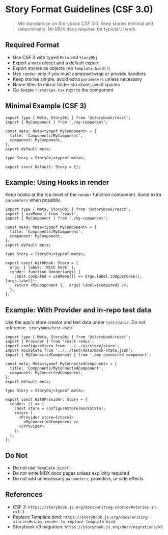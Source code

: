 
<Meta title="Getting Started / Documentation Guidelines" />

# Story Format Guidelines (CSF 3.0)

> We standardize on Storybook CSF 3.0. Keep stories minimal and deterministic. No MDX docs required for typical UI work.

## Required Format

- Use CSF 3 with typed `Meta` and `StoryObj`
- Export a `meta` object and a default export
- Export stories as objects (no `Template.bind()`)
- Use `render` only if you must compose/wrap or provide handlers
- Keep stories simple; avoid extra `parameters` unless necessary
- Name titles to mirror folder structure; avoid spaces
- Co-locate `*.stories.tsx` next to the component

## Minimal Example (CSF 3)

```tsx
import type { Meta, StoryObj } from '@storybook/react';
import { MyComponent } from './my-component';

const meta: Meta<typeof MyComponent> = {
  title: 'Components/MyComponent',
  component: MyComponent,
};
export default meta;

type Story = StoryObj<typeof meta>;

export const Default: Story = {};
```

## Example: Using Hooks in render

Keep hooks at the top-level of the `render` function component. Avoid extra `parameters` when possible.

```tsx
import type { Meta, StoryObj } from '@storybook/react';
import { useMemo } from 'react';
import { MyComponent } from './my-component';

const meta: Meta<typeof MyComponent> = {
  title: 'Components/MyComponent',
  component: MyComponent,
};
export default meta;

type Story = StoryObj<typeof meta>;

export const WithHook: Story = {
  args: { label: 'With hook' },
  render: function Render(args) {
    const computed = useMemo(() => args.label.toUpperCase(), [args.label]);
    return <MyComponent {...args} label={computed} />;
  },
};
```

## Example: With Provider and in-repo test data

Use the app's store creator and test data under `test/data/`. Do not reference `.storybook/test-data`.

```tsx
import type { Meta, StoryObj } from '@storybook/react';
import { Provider } from 'react-redux';
import configureStore from '../../ui/store/store';
import mockState from '../../test/data/mock-state.json';
import { MyConnectedComponent } from './my-connected-component';

const meta: Meta<typeof MyConnectedComponent> = {
  title: 'Components/MyConnectedComponent',
  component: MyConnectedComponent,
};
export default meta;

type Story = StoryObj<typeof meta>;

export const WithProvider: Story = {
  render: () => {
    const store = configureStore(mockState);
    return (
      <Provider store={store}>
        <MyConnectedComponent />
      </Provider>
    );
  },
};
```

## Do Not

- Do not use `Template.bind()`
- Do not write MDX docs pages unless explicitly required
- Do not add unnecessary `parameters`, providers, or side effects

## References
- CSF 3: `https://storybook.js.org/docs/writing-stories#stories-in-csf-3`
- Replace Template.bind: `https://storybook.js.org/docs/writing-stories#using-render-to-replace-template-bind`
- Storybook v9 migration: `https://storybook.js.org/docs/migrations/v9`
